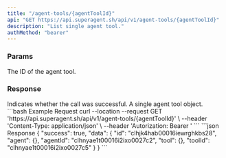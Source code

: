 ```yaml
---
title: "/agent-tools/{agentToolId}"
api: "GET https://api.superagent.sh/api/v1/agent-tools/{agentToolId}"
description: "List single agent tool."
authMethod: "bearer"
---
```


### Params

<ParamField path="agentToolId" required type="string">
  The ID of the agent tool.
</ParamField>

### Response

<ResponseField name="success" type="boolean">
  Indicates whether the call was successful.
</ResponseField>

<ResponseField name="data" type="object">
  A single agent tool object.
</ResponseField>

<RequestExample>
```bash Example Request
curl --location --request GET 'https://api.superagent.sh/api/v1/agent-tools/{agentToolId}' \
--header 'Content-Type: application/json' \
--header 'Autorization: Bearer <token>'
```
</RequestExample>

<ResponseExample>
```json Response
{
  "success": true,
  "data": {
    "id": "clhjk4hab00016iewrghkbs28",
    "agent": {},
    "agentId": "clhnyae1t00016i2ixo0027c2",
    "tool": {},
    "toolId": "clhnyae1t00016i2ixo0027c5"
  }
}
```
</ResponseExample>

